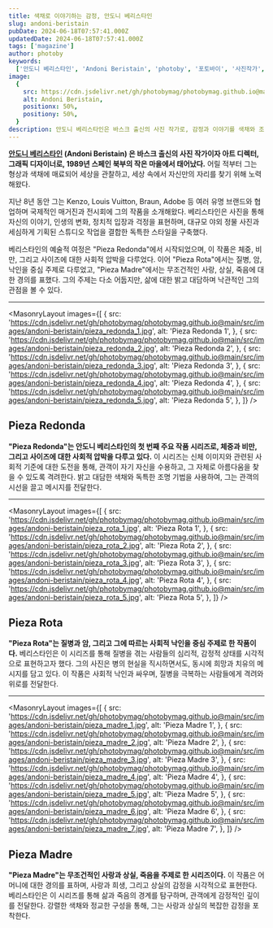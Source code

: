 ```yaml
---
title: 색채로 이야기하는 감정, 안도니 베리스타인
slug: andoni-beristain
pubDate: 2024-06-18T07:57:41.000Z
updatedDate: 2024-06-18T07:57:41.000Z
tags: ['magazine']
author: photoby
keywords:
  ['안도니 베리스타인', 'Andoni Beristain', 'photoby', '포토바이', '사진작가', 'photography']
image:
  {
    src: https://cdn.jsdelivr.net/gh/photobymag/photobymag.github.io@main/src/images/andoni-beristain/pieza_madre_1.jpg,
    alt: Andoni Beristain,
    positionx: 50%,
    positiony: 50%,
  }
description: 안도니 베리스타인은 바스크 출신의 사진 작가로, 감정과 이야기를 색채와 조명으로 표현한다. 그의 대표작인 Pieza Redonda, Pieza Rota, Pieza Madre는 체중, 질병, 사랑과 상실을 다루며, 독창적이고 감동적인 시각적 예술을 제공한다.
---
```


**[안도니 베리스타인](https://andoniberistain.com/?utm_source=referral&utm_medium=website&utm_campign=photoby_xyz) (Andoni Beristain) 은 바스크 출신의 사진 작가이자 아트 디렉터, 그래픽 디자이너로, 1989년 스페인 북부의 작은 마을에서 태어났다.**
어릴 적부터 그는 형상과 색채에 매료되어 세상을 관찰하고, 세상 속에서 자신만의 자리를 찾기 위해 노력해왔다.

지난 8년 동안 그는 Kenzo, Louis Vuitton, Braun, Adobe 등 여러 유명 브랜드와 협업하며 국제적인 매거진과 전시회에 그의 작품을 소개해왔다.
베리스타인은 사진을 통해 자신의 이야기, 인생의 변화, 정치적 입장과 걱정을 표현하며, 대규모 야외 정물 사진과 세심하게 기획된 스튜디오 작업을 결합한 독특한 스타일을 구축했다.

베리스타인의 예술적 여정은 "Pieza Redonda"에서 시작되었으며, 이 작품은 체중, 비만, 그리고 사이즈에 대한 사회적 압박을 다루었다.
이어 "Pieza Rota"에서는 질병, 암, 낙인을 중심 주제로 다루었고, "Pieza Madre"에서는 무조건적인 사랑, 상실, 죽음에 대한 경의를 표했다.
그의 주제는 다소 어둡지만, 삶에 대한 밝고 대담하며 낙관적인 그의 관점을 볼 수 있다.

---


<MasonryLayout
  images={[
    {
      src: 'https://cdn.jsdelivr.net/gh/photobymag/photobymag.github.io@main/src/images/andoni-beristain/pieza_redonda_1.jpg',
      alt: 'Pieza Redonda 1',
    },
    {
      src: 'https://cdn.jsdelivr.net/gh/photobymag/photobymag.github.io@main/src/images/andoni-beristain/pieza_redonda_2.jpg',
      alt: 'Pieza Redonda 2',
    },
    {
      src: 'https://cdn.jsdelivr.net/gh/photobymag/photobymag.github.io@main/src/images/andoni-beristain/pieza_redonda_3.jpg',
      alt: 'Pieza Redonda 3',
    },
    {
      src: 'https://cdn.jsdelivr.net/gh/photobymag/photobymag.github.io@main/src/images/andoni-beristain/pieza_redonda_4.jpg',
      alt: 'Pieza Redonda 4',
    },
    {
      src: 'https://cdn.jsdelivr.net/gh/photobymag/photobymag.github.io@main/src/images/andoni-beristain/pieza_redonda_5.jpg',
      alt: 'Pieza Redonda 5',
    },
  ]}
/>

## Pieza Redonda

**"Pieza Redonda"는 안도니 베리스타인의 첫 번째 주요 작품 시리즈로, 체중과 비만, 그리고 사이즈에 대한 사회적 압박을 다루고 있다.** 
이 시리즈는 신체 이미지와 관련된 사회적 기준에 대한 도전을 통해, 관객이 자기 자신을 수용하고, 그 자체로 아름다움을 찾을 수 있도록 격려한다. 
밝고 대담한 색채와 독특한 조명 기법을 사용하여, 그는 관객의 시선을 끌고 메시지를 전달한다.

---

<MasonryLayout
  images={[
    {
      src: 'https://cdn.jsdelivr.net/gh/photobymag/photobymag.github.io@main/src/images/andoni-beristain/pieza_rota_1.jpg',
      alt: 'Pieza Rota 1',
    },
    {
      src: 'https://cdn.jsdelivr.net/gh/photobymag/photobymag.github.io@main/src/images/andoni-beristain/pieza_rota_2.jpg',
      alt: 'Pieza Rota 2',
    },
    {
      src: 'https://cdn.jsdelivr.net/gh/photobymag/photobymag.github.io@main/src/images/andoni-beristain/pieza_rota_3.jpg',
      alt: 'Pieza Rota 3',
    },
    {
      src: 'https://cdn.jsdelivr.net/gh/photobymag/photobymag.github.io@main/src/images/andoni-beristain/pieza_rota_4.jpg',
      alt: 'Pieza Rota 4',
    },
    {
      src: 'https://cdn.jsdelivr.net/gh/photobymag/photobymag.github.io@main/src/images/andoni-beristain/pieza_rota_5.jpg',
      alt: 'Pieza Rota 5',
    },
  ]}
/>

## Pieza Rota

**"Pieza Rota"는 질병과 암, 그리고 그에 따르는 사회적 낙인을 중심 주제로 한 작품이다.** 
베리스타인은 이 시리즈를 통해 질병을 겪는 사람들의 심리적, 감정적 상태를 시각적으로 표현하고자 했다. 
그의 사진은 병의 현실을 직시하면서도, 동시에 희망과 치유의 메시지를 담고 있다. 
이 작품은 사회적 낙인과 싸우며, 질병을 극복하는 사람들에게 격려와 위로를 전달한다. 

---

<MasonryLayout
  images={[
    {
      src: 'https://cdn.jsdelivr.net/gh/photobymag/photobymag.github.io@main/src/images/andoni-beristain/pieza_madre_1.jpg',
      alt: 'Pieza Madre 1',
    },
    {
      src: 'https://cdn.jsdelivr.net/gh/photobymag/photobymag.github.io@main/src/images/andoni-beristain/pieza_madre_2.jpg',
      alt: 'Pieza Madre 2',
    },
    {
      src: 'https://cdn.jsdelivr.net/gh/photobymag/photobymag.github.io@main/src/images/andoni-beristain/pieza_madre_3.jpg',
      alt: 'Pieza Madre 3',
    },
    {
      src: 'https://cdn.jsdelivr.net/gh/photobymag/photobymag.github.io@main/src/images/andoni-beristain/pieza_madre_4.jpg',
      alt: 'Pieza Madre 4',
    },
    {
      src: 'https://cdn.jsdelivr.net/gh/photobymag/photobymag.github.io@main/src/images/andoni-beristain/pieza_madre_5.jpg',
      alt: 'Pieza Madre 5',
    },
    {
      src: 'https://cdn.jsdelivr.net/gh/photobymag/photobymag.github.io@main/src/images/andoni-beristain/pieza_madre_6.jpg',
      alt: 'Pieza Madre 6',
    },
    {
      src: 'https://cdn.jsdelivr.net/gh/photobymag/photobymag.github.io@main/src/images/andoni-beristain/pieza_madre_7.jpg',
      alt: 'Pieza Madre 7',
    },
  ]}
/>
## Pieza Madre

**"Pieza Madre"는 무조건적인 사랑과 상실, 죽음을 주제로 한 시리즈이다.** 
이 작품은 어머니에 대한 경의를 표하며, 사랑과 희생, 그리고 상실의 감정을 시각적으로 표현한다. 
베리스타인은 이 시리즈를 통해 삶과 죽음의 경계를 탐구하며, 관객에게 감정적인 깊이를 전달한다. 
강렬한 색채와 정교한 구성을 통해, 그는 사랑과 상실의 복잡한 감정을 포착한다.